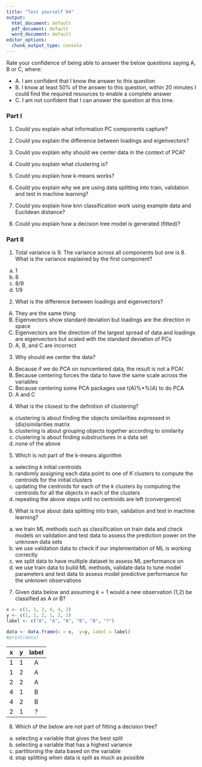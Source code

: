 ```yaml
---
title: "Test yourself 04"
output:
  html_document: default
  pdf_document: default
  word_document: default
editor_options:
  chunk_output_type: console
---
```


Rate your confidence of being able to answer the below questions saying A, B or C, where:

- A. I am confident that I know the answer to this question
- B. I know at least 50% of the answer to this question, within 20 minutes I could find the required resources to enable a complete answer
- C. I am not confident that I can answer the question at this time.

### Part I

1. Could you explain what information PC components capture?

2. Could you explain the difference between loadings and eigenvectors?

3. Could you explain why should we center data in the context of PCA?

4. Could you explain what clustering is? 

5. Could you explain how k-means works?

6. Could you explain why we are using data splitting into train, validation and test in machine learning?

7. Could you explain how knn classification work using example data and Euclidean distance?

8. Could you explain how a decision tree model is generated (fitted)?

### Part II

1. Total variance is 9. The variance across all components but one is 8. What is the variance explained by the first component?
a) 1
b) 8
c) 8/9
d) 1/9

2. What is the difference between loadings and eigenvectors?
A) They are the same thing
B) Eigenvectors show standard deviation but loadings are the direction in space
C) Eigenvectors are the direction of the largest spread of data and loadings are eigenvectors but scaled with the standard deviation of PCs
D) A, B, and C are incorrect

3. Why should we center the data?
A) Because if we do PCA on noncentered data, the result is not a PCA!
B) Because centering forces the data to have the same scale across the variables
C) Because centering some PCA packages use t(A)%*%(A) to do PCA
D) A and C

4. What is the closest to the definition of clustering?
a) clustering is about finding the objects similarities expressed in (dis)similarities matrix 
b) clustering is about grouping objects together according to similarity
c) clustering is about finding substructures in a data set
d) none of the above

5. Which is not part of the k-means algorithm
a) selecting $k$ initial centroids
b) randomly assigning each data point to one of $K$ clusters to compute the centroids for the initial clusters
c) updating the centroids for each of the $k$ clusters by computing the centroids for all the objects in each of the clusters
d) repeating the above steps until no centroids are left (convergence)

6. What is true about data splitting into train, validation and test in machine learning?
a) we train ML methods such as classification on train data and check models on validation and test data to assess the prediction power on the unknown data sets
b) we use validation data to check if our implementation of ML is working correctly
c) we split data to have multiple dataset to assess ML performance on
d) we use train data to build ML methods, validate data to tune model parameters and test data to assess model predictive performance for the unknown observations

7. Given data below and assuming $k=1$ would a new observation (1,2) be classified as A or B?
```r
x <- c(1, 1, 2, 4, 4, 2)
y <- c(1, 2, 2, 1, 2, 1)
label <- c("A", "A", "A", "B", "B", "?")

data <- data.frame(x = x,  y=y, label = label)
#print(data)
```

| x 	| y 	| label 	|
|:-:	|:-:	|:-:	|
| 1 	| 1 	| A 	|
| 1 	| 2 	| A 	|
| 2 	| 2 	| A 	|
| 4 	| 1 	| B 	|
| 4 	| 2 	| B 	|
| 2 	| 1 	| ? 	|

8. Which of the below are not part of fitting a decision tree?
a) selecting a variable that gives the best split
b) selecting a variable that has a highest variance
c) partitioning the data based on the variable
d) stop splitting when data is split as much as possible  


